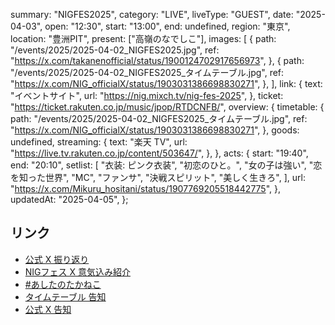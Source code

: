   summary: "NIGFES2025",
  category: "LIVE",
  liveType: "GUEST",
  date: "2025-04-03",
  open: "12:30",
  start: "13:00",
  end: undefined,
  region: "東京",
  location: "豊洲PIT",
  present: ["高嶺のなでしこ"],
  images: [
    {
      path: "/events/2025/2025-04-02_NIGFES2025.jpg",
      ref: "https://x.com/takanenofficial/status/1900124702917656973",
    },
    {
      path: "/events/2025/2025-04-02_NIGFES2025_タイムテーブル.jpg",
      ref: "https://x.com/NIG_officialX/status/1903031386698830271",
    },
  ],
  link: {
    text: "イベントサイト",
    url: "https://nig.mixch.tv/nig-fes-2025",
  },
  ticket: "https://ticket.rakuten.co.jp/music/jpop/RTDCNFB/",
  overview: {
    timetable: {
      path: "/events/2025/2025-04-02_NIGFES2025_タイムテーブル.jpg",
      ref: "https://x.com/NIG_officialX/status/1903031386698830271",
    },
    goods: undefined,
    streaming: {
      text: "楽天 TV",
      url: "https://live.tv.rakuten.co.jp/content/503647/",
    },
  },
  acts: {
    start: "19:40",
    end: "20:10",
    setlist: [
      "衣装: ピンク衣装",
      "初恋のひと。",
      "女の子は強い",
      "恋を知った世界",
      "MC",
      "ファンサ",
      "決戦スピリット",
      "美しく生きろ",
    ],
    url: "https://x.com/Mikuru_hositani/status/1907769205518442775",
  },
  updatedAt: "2025-04-05",
};

## リンク

- [公式 X 振り返り](https://x.com/takanenofficial/status/1907798934757716133)
- [NIGフェス X 意気込み紹介](https://x.com/NIG_officialX/status/1907744555203731688)
- [#あしたのたかねこ](https://x.com/takanenofficial/status/1907429085858701346)
- [タイムテーブル 告知](https://x.com/NIG_officialX/status/1903031386698830271)
- [公式 X 告知](https://x.com/takanenofficial/status/1900124702917656973)
